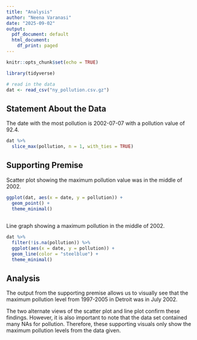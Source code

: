 ```yaml
---
title: "Analysis"
author: "Neena Varanasi"
date: "2025-09-02"
output:
  pdf_document: default
  html_document:
    df_print: paged
---
```


```r
knitr::opts_chunk$set(echo = TRUE)
```

```r
library(tidyverse)
```
```r
# read in the data
dat <- read_csv("ny_pollution.csv.gz")
```
## Statement About the Data
The date with the most pollution is 2002-07-07 with a pollution value of 92.4.

```r
dat %>%
  slice_max(pollution, n = 1, with_ties = TRUE)

```

## Supporting Premise

Scatter plot showing the maximum pollution value was in the middle of 2002.

```r
ggplot(dat, aes(x = date, y = pollution)) +
  geom_point() +
  theme_minimal()
      
```

Line graph showing a maximum pollution in the middle of 2002.
```r
dat %>%
  filter(!is.na(pollution)) %>%
  ggplot(aes(x = date, y = pollution)) +
  geom_line(color = "steelblue") +
  theme_minimal()

```

## Analysis
The output from the supporting premise allows us to visually see that the maximum pollution level from 1997-2005 in Detroit was in July 2002. 

The two alternate views of the scatter plot and line plot confirm these findings. However, it is also important to note that the data set contained many NAs for pollution. Therefore, these supporting visuals only show the maximum pollution levels from the data given.
